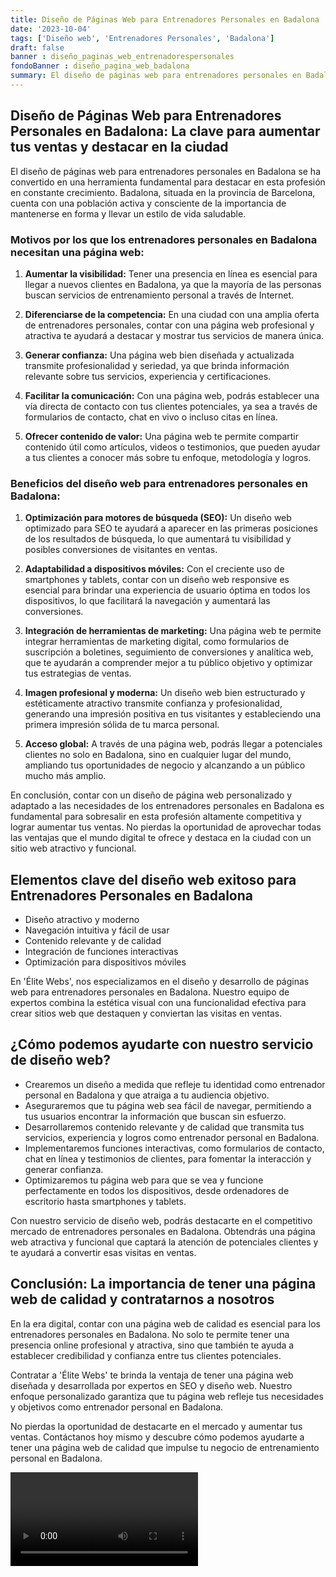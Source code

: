 ```yaml
---
title: Diseño de Páginas Web para Entrenadores Personales en Badalona
date: '2023-10-04'
tags: ['Diseño web', 'Entrenadores Personales', 'Badalona']
draft: false
banner : diseño_paginas_web_entrenadorespersonales
fondoBanner : diseño_pagina_web_badalona
summary: El diseño de páginas web para entrenadores personales en Badalona se ha convertido en una herramienta fundamental para destacar en esta profesión en constante crecimiento. Badalona, situada en la provincia de Barcelona, cuenta con una población activa y consciente de la importancia de mantenerse en forma y llevar un estilo de vida saludable. 
---
```


## **Diseño de Páginas Web para Entrenadores Personales en Badalona: La clave para aumentar tus ventas y destacar en la ciudad**

El diseño de páginas web para entrenadores personales en Badalona se ha convertido en una herramienta fundamental para destacar en esta profesión en constante crecimiento. Badalona, situada en la provincia de Barcelona, cuenta con una población activa y consciente de la importancia de mantenerse en forma y llevar un estilo de vida saludable. 

### **Motivos por los que los entrenadores personales en Badalona necesitan una página web:**

1. **Aumentar la visibilidad:** Tener una presencia en línea es esencial para llegar a nuevos clientes en Badalona, ya que la mayoría de las personas buscan servicios de entrenamiento personal a través de Internet.

2. **Diferenciarse de la competencia:** En una ciudad con una amplia oferta de entrenadores personales, contar con una página web profesional y atractiva te ayudará a destacar y mostrar tus servicios de manera única.

3. **Generar confianza:** Una página web bien diseñada y actualizada transmite profesionalidad y seriedad, ya que brinda información relevante sobre tus servicios, experiencia y certificaciones.

4. **Facilitar la comunicación:** Con una página web, podrás establecer una vía directa de contacto con tus clientes potenciales, ya sea a través de formularios de contacto, chat en vivo o incluso citas en línea.

5. **Ofrecer contenido de valor:** Una página web te permite compartir contenido útil como artículos, videos o testimonios, que pueden ayudar a tus clientes a conocer más sobre tu enfoque, metodología y logros.

### **Beneficios del diseño web para entrenadores personales en Badalona:**

1. **Optimización para motores de búsqueda (SEO):** Un diseño web optimizado para SEO te ayudará a aparecer en las primeras posiciones de los resultados de búsqueda, lo que aumentará tu visibilidad y posibles conversiones de visitantes en ventas.

2. **Adaptabilidad a dispositivos móviles:** Con el creciente uso de smartphones y tablets, contar con un diseño web responsive es esencial para brindar una experiencia de usuario óptima en todos los dispositivos, lo que facilitará la navegación y aumentará las conversiones.

3. **Integración de herramientas de marketing:** Una página web te permite integrar herramientas de marketing digital, como formularios de suscripción a boletines, seguimiento de conversiones y analítica web, que te ayudarán a comprender mejor a tu público objetivo y optimizar tus estrategias de ventas.

4. **Imagen profesional y moderna:** Un diseño web bien estructurado y estéticamente atractivo transmite confianza y profesionalidad, generando una impresión positiva en tus visitantes y estableciendo una primera impresión sólida de tu marca personal.

5. **Acceso global:** A través de una página web, podrás llegar a potenciales clientes no solo en Badalona, sino en cualquier lugar del mundo, ampliando tus oportunidades de negocio y alcanzando a un público mucho más amplio.

En conclusión, contar con un diseño de página web personalizado y adaptado a las necesidades de los entrenadores personales en Badalona es fundamental para sobresalir en esta profesión altamente competitiva y lograr aumentar tus ventas. No pierdas la oportunidad de aprovechar todas las ventajas que el mundo digital te ofrece y destaca en la ciudad con un sitio web atractivo y funcional.

<GifSeo />

<Cta />

## Elementos clave del diseño web exitoso para Entrenadores Personales en Badalona

- Diseño atractivo y moderno
- Navegación intuitiva y fácil de usar
- Contenido relevante y de calidad
- Integración de funciones interactivas
- Optimización para dispositivos móviles

En 'Élite Webs', nos especializamos en el diseño y desarrollo de páginas web para entrenadores personales en Badalona. Nuestro equipo de expertos combina la estética visual con una funcionalidad efectiva para crear sitios web que destaquen y conviertan las visitas en ventas.

## ¿Cómo podemos ayudarte con nuestro servicio de diseño web?

- Crearemos un diseño a medida que refleje tu identidad como entrenador personal en Badalona y que atraiga a tu audiencia objetivo.
- Aseguraremos que tu página web sea fácil de navegar, permitiendo a tus usuarios encontrar la información que buscan sin esfuerzo.
- Desarrollaremos contenido relevante y de calidad que transmita tus servicios, experiencia y logros como entrenador personal en Badalona.
- Implementaremos funciones interactivas, como formularios de contacto, chat en línea y testimonios de clientes, para fomentar la interacción y generar confianza.
- Optimizaremos tu página web para que se vea y funcione perfectamente en todos los dispositivos, desde ordenadores de escritorio hasta smartphones y tablets.

Con nuestro servicio de diseño web, podrás destacarte en el competitivo mercado de entrenadores personales en Badalona. Obtendrás una página web atractiva y funcional que captará la atención de potenciales clientes y te ayudará a convertir esas visitas en ventas.

## Conclusión: La importancia de tener una página web de calidad y contratarnos a nosotros

En la era digital, contar con una página web de calidad es esencial para los entrenadores personales en Badalona. No solo te permite tener una presencia online profesional y atractiva, sino que también te ayuda a establecer credibilidad y confianza entre tus clientes potenciales.

Contratar a 'Élite Webs' te brinda la ventaja de tener una página web diseñada y desarrollada por expertos en SEO y diseño web. Nuestro enfoque personalizado garantiza que tu página web refleje tus necesidades y objetivos como entrenador personal en Badalona.

No pierdas la oportunidad de destacarte en el mercado y aumentar tus ventas. Contáctanos hoy mismo y descubre cómo podemos ayudarte a tener una página web de calidad que impulse tu negocio de entrenamiento personal en Badalona.

<Video />

<CtaBot job='Entrenadores Personales' city='Badalona'/>

<Gmaps query='Badalona+españa+maps' />
